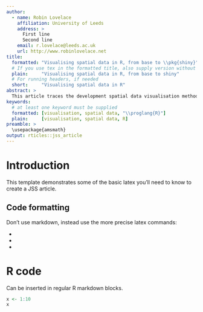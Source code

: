 ```yaml
---
author:
  - name: Robin Lovelace
    affiliation: University of Leeds
    address: >
      First line
      Second line
    email: r.lovelace@leeds.ac.uk
    url: http://www.robinlovelace.net
title:
  formatted: "Visualising spatial data in R, from base to \\pkg{shiny}"
  # If you use tex in the formatted title, also supply version without
  plain:     "Visualising spatial data in R, from base to shiny"
  # For running headers, if needed
  short:     "Visualising spatial data in R"
abstract: >
  This article traces the development spatial data visualisation methods and capabilities in statistical statistical software since the beginning of the 21^st^ Century. Although the focus is on R, the progression from rudimentary and inflexible bitmap images to interactive online maps is applicable to other languages for statistical programming. The paper is primarily a historical review of the evolving state of the art, with the finding that making informative and aesthetically pleasing maps with R has become a more intuitive and interactive process over time. A secondary purpose of the paper is dissemination of best practice (with reproducible and extensible examples) in the field with a view to the future developments in the context of R's rapidly evolving spatial capabilities.
keywords:
  # at least one keyword must be supplied
  formatted: [visualisation, spatial data, "\\proglang{R}"]
  plain:     [visualisation, spatial data, R]
preamble: >
  \usepackage{amsmath}
output: rticles::jss_article
---
```


# Introduction

This template demonstrates some of the basic latex you'll need to know to create a JSS article.

## Code formatting

Don't use markdown, instead use the more precise latex commands:

* \proglang{Java}
* \pkg{plyr}
* \code{print("abc")}

# R code

Can be inserted in regular R markdown blocks.

```r
x <- 1:10
x
```
